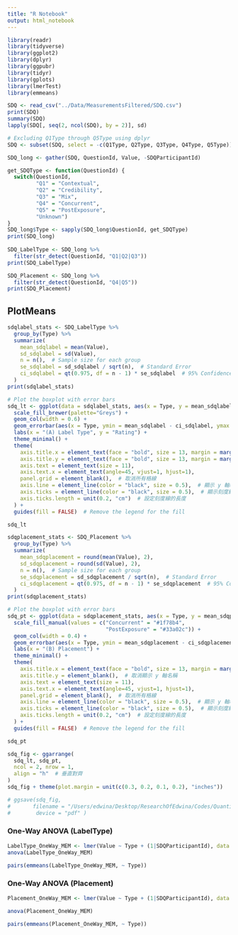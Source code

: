```yaml
---
title: "R Notebook"
output: html_notebook
---
```


```r
library(readr)
library(tidyverse)
library(ggplot2)
library(dplyr)
library(ggpubr)
library(tidyr)
library(gplots)
library(lmerTest)
library(emmeans)
```


```r
SDQ <- read_csv("../Data/MeasurementsFiltered/SDQ.csv")
print(SDQ)
summary(SDQ)
lapply(SDQ[, seq(2, ncol(SDQ), by = 2)], sd)

# Excluding Q1Type through Q5Type using dplyr
SDQ <- subset(SDQ, select = -c(Q1Type, Q2Type, Q3Type, Q4Type, Q5Type))

SDQ_long <- gather(SDQ, QuestionId, Value, -SDQParticipantId)

get_SDQType <- function(QuestionId) {
  switch(QuestionId,
         "Q1" = "Contextual",
         "Q2" = "Credibility",
         "Q3" = "Mix",
         "Q4" = "Concurrent",
         "Q5" = "PostExposure",
         "Unknown")
}
SDQ_long$Type <- sapply(SDQ_long$QuestionId, get_SDQType)
print(SDQ_long)
         
SDQ_LabelType <- SDQ_long %>%
  filter(str_detect(QuestionId, "Q1|Q2|Q3"))
print(SDQ_LabelType)

SDQ_Placement <- SDQ_long %>%
  filter(str_detect(QuestionId, "Q4|Q5"))
print(SDQ_Placement)
```


## PlotMeans

```r
sdqlabel_stats <- SDQ_LabelType %>%
  group_by(Type) %>%
  summarize(
    mean_sdqlabel = mean(Value),
    sd_sdqlabel = sd(Value),
    n = n(),  # Sample size for each group
    se_sdqlabel = sd_sdqlabel / sqrt(n),  # Standard Error
    ci_sdqlabel = qt(0.975, df = n - 1) * se_sdqlabel  # 95% Confidence Interval
  )
print(sdqlabel_stats)

# Plot the boxplot with error bars
sdq_lt <- ggplot(data = sdqlabel_stats, aes(x = Type, y = mean_sdqlabel, fill = Type)) + 
  scale_fill_brewer(palette="Greys") +
  geom_col(width = 0.6) +
  geom_errorbar(aes(x = Type, ymin = mean_sdqlabel - ci_sdqlabel, ymax =  mean_sdqlabel + ci_sdqlabel), width = 0.2, color = "black") +
  labs(x = "(A) Label Type", y = "Rating") +
  theme_minimal() +
  theme(
    axis.title.x = element_text(face = "bold", size = 13, margin = margin(t = 15)),
    axis.title.y = element_text(face = "bold", size = 13, margin = margin(r = 15)),
    axis.text = element_text(size = 11),
    axis.text.x = element_text(angle=45, vjust=1, hjust=1),
    panel.grid = element_blank(),  # 取消所有格線
    axis.line = element_line(color = "black", size = 0.5),  # 顯示 y 軸和 x 軸線
    axis.ticks = element_line(color = "black", size = 0.5),  # 顯示刻度線
    axis.ticks.length = unit(0.2, "cm")  # 設定刻度線的長度
  ) +
  guides(fill = FALSE)  # Remove the legend for the fill

sdq_lt

sdqplacement_stats <- SDQ_Placement %>%
  group_by(Type) %>%
  summarize(
    mean_sdqplacement = round(mean(Value), 2),
    sd_sdqplacement = round(sd(Value), 2),
    n = n(),  # Sample size for each group
    se_sdqplacement = sd_sdqplacement / sqrt(n),  # Standard Error
    ci_sdqplacement = qt(0.975, df = n - 1) * se_sdqplacement  # 95% Confidence Interval
  )
print(sdqplacement_stats)

# Plot the boxplot with error bars
sdq_pt <- ggplot(data = sdqplacement_stats, aes(x = Type, y = mean_sdqplacement, fill = Type)) +
  scale_fill_manual(values = c("Concurrent" = "#1f78b4",
                               "PostExposure" = "#33a02c")) + 
  geom_col(width = 0.4) +
  geom_errorbar(aes(x = Type, ymin = mean_sdqplacement - ci_sdqplacement, ymax = mean_sdqplacement + ci_sdqplacement), width = 0.2, color = "black") +
  labs(x = "(B) Placement") +
  theme_minimal() +
  theme(
    axis.title.x = element_text(face = "bold", size = 13, margin = margin(t = 15)),
    axis.title.y = element_blank(),  # 取消顯示 y 軸名稱
    axis.text = element_text(size = 11),
    axis.text.x = element_text(angle=45, vjust=1, hjust=1),
    panel.grid = element_blank(),  # 取消所有格線
    axis.line = element_line(color = "black", size = 0.5),  # 顯示 y 軸和 x 軸線
    axis.ticks = element_line(color = "black", size = 0.5),  # 顯示刻度線
    axis.ticks.length = unit(0.2, "cm")  # 設定刻度線的長度
  ) +
  guides(fill = FALSE)  # Remove the legend for the fill

sdq_pt

sdq_fig <- ggarrange(
  sdq_lt, sdq_pt,
  ncol = 2, nrow = 1,
  align = "h"  # 垂直對齊
)
sdq_fig + theme(plot.margin = unit(c(0.3, 0.2, 0.1, 0.2), "inches"))

# ggsave(sdq_fig,
#       filename = "/Users/edwina/Desktop/ResearchOfEdwina/Codes/Quantitative/RPlots/Effectiveness Perception/Effectiveness Perception of Lable Type and Placement.pdf",
#        device = "pdf" )

```

### One-Way ANOVA (LabelType)

```r
LabelType_OneWay_MEM <- lmer(Value ~ Type + (1|SDQParticipantId), data = SDQ_LabelType)
anova(LabelType_OneWay_MEM)

pairs(emmeans(LabelType_OneWay_MEM, ~ Type))
```

### One-Way ANOVA (Placement)

```r
Placement_OneWay_MEM <- lmer(Value ~ Type + (1|SDQParticipantId), data = SDQ_Placement)

anova(Placement_OneWay_MEM)

pairs(emmeans(Placement_OneWay_MEM, ~ Type))
```
